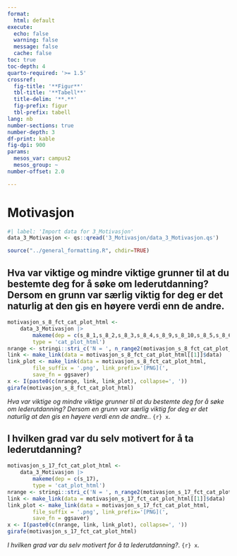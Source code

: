 ```yaml
---
format:
  html: default
execute:
  echo: false
  warning: false
  message: false
  cache: false
toc: true
toc-depth: 4
quarto-required: '>= 1.5'
crossref:
  fig-title: '**Figur**'
  tbl-title: '**Tabell**'
  title-delim: '**.**'
  fig-prefix: figur
  tbl-prefix: tabell
lang: nb
number-sections: true
number-depth: 3
df-print: kable
fig-dpi: 900
params:
  mesos_var: campus2
  mesos_group: ~
number-offset: 2.0

---
```

# Motivasjon
```r
#| label: 'Import data for 3_Motivasjon'
data_3_Motivasjon <- qs::qread('3_Motivasjon/data_3_Motivasjon.qs')
```
```r
source("../general_formatting.R", chdir=TRUE)
```

## Hva var viktige og mindre viktige grunner til at du bestemte deg for å søke om lederutdanning? Dersom en grunn var særlig viktig for deg er det naturlig at den gis en høyere verdi enn de andre.{#sec-Hva-var-viktige-og-mindre-viktige-grunner-til-at-du-bestemte-deg-for-a-soke-om-lederutdanning-Dersom-en-grunn-var-sarlig-viktig-for-deg-er-det-naturlig-at-den-gis-en-hoyere-verdi-enn-de-andre--43}


::: {#fig-motivasjon-s-8-fct-cat-plot-html}

```r
motivasjon_s_8_fct_cat_plot_html <-
	data_3_Motivasjon |>
		makeme(dep = c(s_8_1,s_8_2,s_8_3,s_8_4,s_8_9,s_8_10,s_8_5,s_8_6,s_8_7,s_8_8,s_8_11),
		type = 'cat_plot_html')
nrange <- stringi::stri_c('N = ', n_range2(motivasjon_s_8_fct_cat_plot_html[[1]]))
link <- make_link(data = motivasjon_s_8_fct_cat_plot_html[[1]]$data)
link_plot <- make_link(data = motivasjon_s_8_fct_cat_plot_html,
		file_suffix = '.png', link_prefix='[PNG](',
		save_fn = ggsaver)
x <- I(paste0(c(nrange, link, link_plot), collapse=', '))
girafe(motivasjon_s_8_fct_cat_plot_html)
```

_Hva var viktige og mindre viktige grunner til at du bestemte deg for å søke om lederutdanning? Dersom en grunn var særlig viktig for deg er det naturlig at den gis en høyere verdi enn de andre._. `{r} x`.

:::


## I hvilken grad var du selv motivert for å ta lederutdanning?{#sec-I-hvilken-grad-var-du-selv-motivert-for-a-ta-lederutdanning--94}


::: {#fig-motivasjon-s-17-fct-cat-plot-html}

```r
motivasjon_s_17_fct_cat_plot_html <-
	data_3_Motivasjon |>
		makeme(dep = c(s_17),
		type = 'cat_plot_html')
nrange <- stringi::stri_c('N = ', n_range2(motivasjon_s_17_fct_cat_plot_html[[1]]))
link <- make_link(data = motivasjon_s_17_fct_cat_plot_html[[1]]$data)
link_plot <- make_link(data = motivasjon_s_17_fct_cat_plot_html,
		file_suffix = '.png', link_prefix='[PNG](',
		save_fn = ggsaver)
x <- I(paste0(c(nrange, link, link_plot), collapse=', '))
girafe(motivasjon_s_17_fct_cat_plot_html)
```

_I hvilken grad var du selv motivert for å ta lederutdanning?_. `{r} x`.

:::
